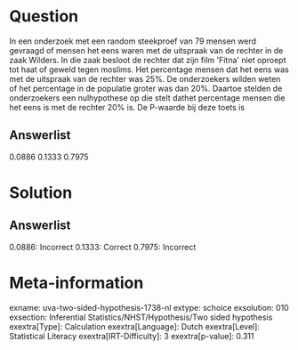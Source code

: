 Question
========

In een onderzoek met een random steekproef van 79 mensen werd gevraagd
of mensen het eens waren met de uitspraak van de rechter in de zaak
Wilders. In die zaak besloot de rechter dat zijn film \'Fitna\' niet
oproept tot haat of geweld tegen moslims. Het percentage mensen dat het
eens was met de uitspraak van de rechter was 25%. De onderzoekers wilden
weten of het percentage in de populatie groter was dan 20%. Daartoe
stelden de onderzoekers een nulhypothese op die stelt dathet percentage
mensen die het eens is met de rechter 20% is. De P-waarde bij deze toets
is

Answerlist
----------

0.0886
0.1333
0.7975

Solution
========

Answerlist
----------

0.0886: Incorrect
0.1333: Correct
0.7975: Incorrect

Meta-information
================
exname: uva-two-sided-hypothesis-1738-nl
extype: schoice
exsolution: 010
exsection: Inferential Statistics/NHST/Hypothesis/Two sided hypothesis
exextra[Type]: Calculation
exextra[Language]: Dutch
exextra[Level]: Statistical Literacy
exextra[IRT-Difficulty]: 3
exextra[p-value]: 0.311
